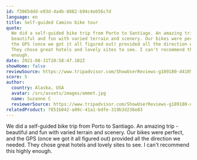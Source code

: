 ```yaml
---
id: f3065ddd-e93d-4a4b-8882-b94c4eb56c7d
language: en
title: Self-guided Camino bike tour
quote:
  We did a self-guided bike trip from Porto to Santiago. An amazing trip -
  beautiful and fun with varied terrain and scenery. Our bikes were perfect, and
  the GPS (once we got it all figured out) provided all the direction we needed.
  They chose great hotels and lovely sites to see. I can't recommend this highly
  enough.
date: 2021-08-31T20:58:47.102Z
showHome: false
reviewSource: https://www.tripadvisor.com/ShowUserReviews-g189180-d4105907-r807520170-Top_Bike_Tours_Portugal-Porto_Porto_District_Northern_Portugal.html
score: 5
author:
  country: Alaska, USA
  avatar: /src/assets/images/emmet.jpg
  name: Suzanne C
  reviewerSource: https://www.tripadvisor.com/ShowUserReviews-g189180-d4105907-r807520170-Top_Bike_Tours_Portugal-Porto_Porto_District_Northern_Portugal.html
relatedProduct: 7851b042-a09c-41a1-bdfe-319b3d236e83
---
```


We did a self-guided bike trip from Porto to Santiago. An amazing trip -
beautiful and fun with varied terrain and scenery. Our bikes were perfect, and
the GPS (once we got it all figured out) provided all the direction we needed.
They chose great hotels and lovely sites to see. I can't recommend this highly
enough.
